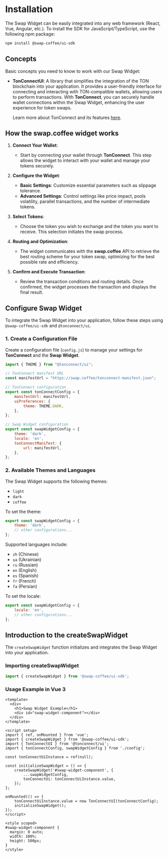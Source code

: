 
# Installation

The Swap Widget can be easily integrated into any web framework (React, Vue, Angular, etc.). To install the SDK for JavaScript/TypeScript, use the following npm package:

```bash
npm install @swap-coffee/ui-sdk
```

## Concepts

Basic concepts you need to know to work with our Swap Widget:

- **TonConnectUI**: A library that simplifies the integration of the TON blockchain into your application. It provides a user-friendly interface for connecting and interacting with TON-compatible wallets, allowing users to perform transactions. With **TonConnect**, you can securely handle wallet connections within the Swap Widget, enhancing the user experience for token swaps.

  Learn more about TonConnect and its features [here](https://docs.ton.org).

## How the swap.coffee widget works

1. **Connect Your Wallet**:
   - Start by connecting your wallet through **TonConnect**. This step allows the widget to interact with your wallet and manage your tokens securely.

2. **Configure the Widget**:
   - **Basic Settings**: Customize essential parameters such as slippage tolerance.
   - **Advanced Settings**: Control settings like price impact, pools volatility, parallel transactions, and the number of intermediate tokens.

3. **Select Tokens**:
   - Choose the token you wish to exchange and the token you want to receive. This selection initiates the swap process.

4. **Routing and Optimization**:
   - The widget communicates with the **swap.coffee** API to retrieve the best routing scheme for your token swap, optimizing for the best possible rate and efficiency.

5. **Confirm and Execute Transaction**:
   - Review the transaction conditions and routing details. Once confirmed, the widget processes the transaction and displays the final result.

## Configure Swap Widget

To integrate the Swap Widget into your application, follow these steps using `@swap-coffee/ui-sdk` and `@tonconnect/ui`.

### 1. Create a Configuration File

Create a configuration file (`config.js`) to manage your settings for **TonConnect** and the **Swap Widget**.

```javascript
import { THEME } from "@tonconnect/ui";

// TonConnect manifest URL
const manifestUrl = "https://swap.coffee/tonconnect-manifest.json";

// TonConnect configuration
export const tonConnectConfig = {
    manifestUrl: manifestUrl,
    uiPreferences: {
        theme: THEME.DARK,
    },
};

// Swap Widget configuration
export const swapWidgetConfig = {
    theme: 'dark',
    locale: 'en',
    tonConnectManifest: {
        url: manifestUrl,
    },
};
```

### 2. Available Themes and Languages

The Swap Widget supports the following themes:

- `light`
- `dark`
- `coffee`

To set the theme:

```javascript
export const swapWidgetConfig = {
    theme: 'dark',
    // other configurations...
};
```

Supported languages include:

- `zh` (Chinese)
- `ua` (Ukrainian)
- `ru` (Russian)
- `en` (English)
- `es` (Spanish)
- `fr` (French)
- `fa` (Persian)

To set the locale:

```javascript
export const swapWidgetConfig = {
    locale: 'en',
    // other configurations...
};
```

## Introduction to the createSwapWidget

The `createSwapWidget` function initializes and integrates the Swap Widget into your application.

### Importing createSwapWidget

```javascript
import { createSwapWidget } from '@swap-coffee/ui-sdk';
```

### Usage Example in Vue 3

```vue
<template>
  <div>
    <h1>Swap Widget Example</h1>
    <div id="swap-widget-component"></div>
  </div>
</template>

<script setup>
import { ref, onMounted } from 'vue';
import { createSwapWidget } from '@swap-coffee/ui-sdk';
import { TonConnectUI } from '@tonconnect/ui';
import { tonConnectConfig, swapWidgetConfig } from './config';

const tonConnectUiInstance = ref(null);

const initializeSwapWidget = () => {
    createSwapWidget('#swap-widget-component', {
        ...swapWidgetConfig,
        tonConnectUi: tonConnectUiInstance.value,
    });
};

onMounted(() => {
    tonConnectUiInstance.value = new TonConnectUI(tonConnectConfig);
    initializeSwapWidget();
});
</script>

<style scoped>
#swap-widget-component {
  margin: 0 auto;
  width: 100%;
  height: 500px;
}
</style>
```
